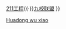 {{Navbox
|listclass=hlist
|name  = 华东五校
|title = [[华东五校]]
|list1 = 
* [[复旦大学]]
* [[上海交通大学]]
* [[南京大学]]
* [[浙江大学]]
* [[中国科学技术大学]]
|below=[[985工程]]{{·}}[[211工程]]{{·}}[[九校联盟]]
}}<noinclude>
[[Category:中国高等院校导航模板|Huadong wu xiao]]
</noinclude>